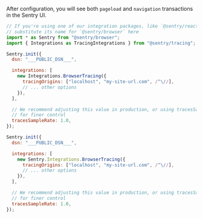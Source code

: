 After configuration, you will see both `pageload` and `navigation` transactions in the Sentry UI.

```javascript {tabTitle: ESM}
// If you're using one of our integration packages, like `@sentry/react` or `@sentry/angular`,
// substitute its name for `@sentry/browser` here
import * as Sentry from "@sentry/browser";
import { Integrations as TracingIntegrations } from "@sentry/tracing"; // Must import second

Sentry.init({
  dsn: "___PUBLIC_DSN___",

  integrations: [
    new Integrations.BrowserTracing({
      tracingOrigins: ["localhost", "my-site-url.com", /^\//],
      // ... other options
    }),
  ],

  // We recommend adjusting this value in production, or using tracesSampler
  // for finer control
  tracesSampleRate: 1.0,
});
```

```javascript {tabTitle: CDN}
Sentry.init({
  dsn: "___PUBLIC_DSN___",

  integrations: [
    new Sentry.Integrations.BrowserTracing({
      tracingOrigins: ["localhost", "my-site-url.com", /^\//],
      // ... other options
    }),
  ],

  // We recommend adjusting this value in production, or using tracesSampler
  // for finer control
  tracesSampleRate: 1.0,
});
```

